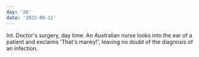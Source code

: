```yaml
---
day: '26'
date: '2022-09-11'
---
```


Int. Doctor's surgery, day time. An Australian nurse looks into the ear of a patient and exclaims 'That's manky!', leaving no doubt of the diagnosis of an infection.
